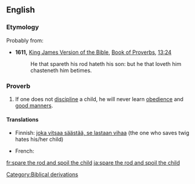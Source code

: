 ==English==

===Etymology===
Probably from:
* '''1611,''' [[w:King James Version of the Bible|King James Version of the Bible]], [[w:Book of Proverbs|Book of Proverbs]], [[s:Bible (King James)/Proverbs#Chapter 13|13:24]]
*: He that spareth his rod hateth his son: but he that loveth him chasteneth him betimes.

===Proverb===
{{infl|en|proverb|head=[[spare]] [[the]] [[rod]] [[and]] [[spoil]] [[the]] [[child]]}}

# If one does not [[discipline]] a child, he will never learn [[obedience]] and [[good manners]].

====Translations====
{{trans-top|beating them is good for them}}
* Finnish: [[joka vitsaa säästää, se lastaan vihaa]] (the one who saves twig hates his/her child)
{{trans-mid}}
* French: {{t+|fr|qui aime bien, châtie bien}}
{{trans-bottom}}

[[Category:Biblical derivations]]

[[fr:spare the rod and spoil the child]]
[[ja:spare the rod and spoil the child]]